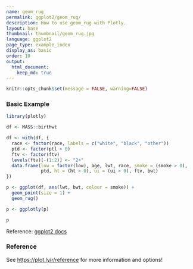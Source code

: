 ```yaml
---
name: geom_rug
permalink: ggplot2/geom_rug/
description: How to use geom_rug with Plotly.
layout: base
thumbnail: thumbnail/geom_rug.jpg
language: ggplot2
page_type: example_index
display_as: basic
order: 10
output:
  html_document:
    keep_md: true
---
```


```r
knitr::opts_chunk$set(message = FALSE, warning=FALSE)
```
### Basic Example

```r
library(plotly)

df <- MASS::birthwt

df <- with(df, {
  race <- factor(race, labels = c("white", "black", "other"))
  ptd <- factor(ptl > 0)
  ftv <- factor(ftv)
  levels(ftv)[-(1:2)] <- "2+"
  data.frame(low = factor(low), age, lwt, race, smoke = (smoke > 0),
             ptd, ht = (ht > 0), ui = (ui > 0), ftv, bwt)
})

p <- ggplot(df, aes(lwt, bwt, colour = smoke)) +
  geom_point(size = 1) +
  geom_rug()

p <- ggplotly(p)

p
```
Reference: [ggplot2 docs](http://ggplot2.tidyverse.org/reference/geom_rug.html#examples)

### Reference

See [https://plot.ly/r/reference](https://plot.ly/r/reference) for more information and options!
